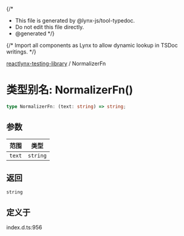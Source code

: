 {/*
* This file is generated by @lynx-js/tool-typedoc.
* Do not edit this file directly.
* @generated
*/}

{/* Import all components as Lynx to allow dynamic lookup in TSDoc writings. */}


[reactlynx-testing-library](/api/reactlynx-testing-library/index.mdx) / NormalizerFn

# 类型别名: NormalizerFn()

```ts
type NormalizerFn: (text: string) => string;
```

## 参数

| 范围 | 类型 |
| ------ | ------ |
| `text` | `string` |

## 返回

`string`

## 定义于

index.d.ts:956
